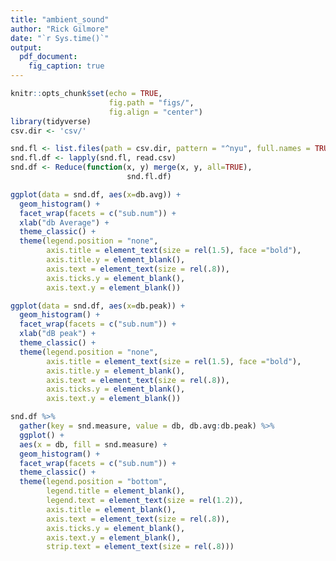 ```yaml
---
title: "ambient_sound"
author: "Rick Gilmore"
date: "`r Sys.time()`"
output: 
  pdf_document:
    fig_caption: true
---
```


```r
knitr::opts_chunk$set(echo = TRUE,
                      fig.path = "figs/",
                      fig.align = "center")
library(tidyverse)
csv.dir <- 'csv/'
```

```r
snd.fl <- list.files(path = csv.dir, pattern = "^nyu", full.names = TRUE)
snd.fl.df <- lapply(snd.fl, read.csv)
snd.df <- Reduce(function(x, y) merge(x, y, all=TRUE),
                          snd.fl.df)
```

```r
ggplot(data = snd.df, aes(x=db.avg)) +
  geom_histogram() +
  facet_wrap(facets = c("sub.num")) +
  xlab("db Average") +
  theme_classic() +
  theme(legend.position = "none",
        axis.title = element_text(size = rel(1.5), face ="bold"),
        axis.title.y = element_blank(),
        axis.text = element_text(size = rel(.8)),
        axis.ticks.y = element_blank(),
        axis.text.y = element_blank())
```

```r
ggplot(data = snd.df, aes(x=db.peak)) +
  geom_histogram() +
  facet_wrap(facets = c("sub.num")) +
  xlab("dB peak") +
  theme_classic() +
  theme(legend.position = "none",
        axis.title = element_text(size = rel(1.5), face ="bold"),
        axis.title.y = element_blank(),
        axis.text = element_text(size = rel(.8)),
        axis.ticks.y = element_blank(),
        axis.text.y = element_blank())

```

```r
snd.df %>%
  gather(key = snd.measure, value = db, db.avg:db.peak) %>%
  ggplot() +
  aes(x = db, fill = snd.measure) +
  geom_histogram() +
  facet_wrap(facets = c("sub.num")) +
  theme_classic() +
  theme(legend.position = "bottom",
        legend.title = element_blank(),
        legend.text = element_text(size = rel(1.2)),
        axis.title = element_blank(),
        axis.text = element_text(size = rel(.8)),
        axis.ticks.y = element_blank(),
        axis.text.y = element_blank(),
        strip.text = element_text(size = rel(.8)))
```

